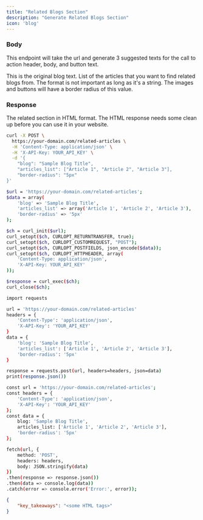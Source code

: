 ```yaml
---
title: "Related Blogs Section"
description: "Generate Related Blogs Section"
icon: 'blog'
---
```


### Body

This endpoint will take the url and generate 3 suggested texts for the call to action header, body, and button text.

<ParamField body="blog" type="string">
    This is the original blog text.
</ParamField>

<ParamField body="articles_list" type="string">
    List of the articles that you want to find related blogs from. The format is not important as long as it's a string.
</ParamField>

<ParamField body="border_radius" type="number">
    The images and buttons will have a border radius of this value.
</ParamField>


### Response

<ResponseField name="related_articles" type="string">
    The related section in HTML format. The HTML response needs some clean up before you can use it in your website.
</ResponseField>


<RequestExample>

```bash cURL
curl -X POST \
  https://your-domain.com/related-articles \
  -H 'Content-Type: application/json' \
  -H 'X-API-Key: YOUR_API_KEY' \
  -d '{
    "blog": "Sample Blog Title",
    "articles_list": ["Article 1", "Article 2", "Article 3"],
    "border-radius": "5px"
}'

```

```bash PHP
$url = 'https://your-domain.com/related-articles';
$data = array(
    'blog' => 'Sample Blog Title',
    'articles_list' => array('Article 1', 'Article 2', 'Article 3'),
    'border-radius' => '5px'
);

$ch = curl_init($url);
curl_setopt($ch, CURLOPT_RETURNTRANSFER, true);
curl_setopt($ch, CURLOPT_CUSTOMREQUEST, "POST");
curl_setopt($ch, CURLOPT_POSTFIELDS, json_encode($data));
curl_setopt($ch, CURLOPT_HTTPHEADER, array(
    'Content-Type: application/json',
    'X-API-Key: YOUR_API_KEY'
));

$response = curl_exec($ch);
curl_close($ch);

```

```bash Python
import requests

url = 'https://your-domain.com/related-articles'
headers = {
    'Content-Type': 'application/json',
    'X-API-Key': 'YOUR_API_KEY'
}
data = {
    'blog': 'Sample Blog Title',
    'articles_list': ['Article 1', 'Article 2', 'Article 3'],
    'border-radius': '5px'
}

response = requests.post(url, headers=headers, json=data)
print(response.json())

```

```bash JavaScript
const url = 'https://your-domain.com/related-articles';
const headers = {
    'Content-Type': 'application/json',
    'X-API-Key': 'YOUR_API_KEY'
};
const data = {
    blog: 'Sample Blog Title',
    articles_list: ['Article 1', 'Article 2', 'Article 3'],
    'border-radius': '5px'
};

fetch(url, {
    method: 'POST',
    headers: headers,
    body: JSON.stringify(data)
})
.then(response => response.json())
.then(data => console.log(data))
.catch(error => console.error('Error:', error));

```

</RequestExample>

<ResponseExample>

```json Example Response 
{
	"key_takeaways": "<some HTML tags>"
}
```

</ResponseExample>


&nbsp;
#
&nbsp;
#
&nbsp;
